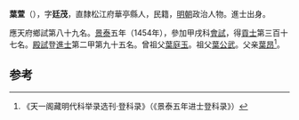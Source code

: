 '''葉萱'''（{{bd|1428年||1495年|}}），字'''廷茂'''，直隸松江府華亭縣人，民籍，[[明朝|明朝]]政治人物。進士出身。

應天府鄉試第八十九名。[[景泰|景泰]]五年（1454年），參加甲戌科[[會試|會試]]，得[[貢士|貢士]]第三百十七名。[[殿試|殿試]]登[[進士|進士]]第二甲第九十五名。曾祖父[[葉庭玉|葉庭玉]]。祖父[[葉公武|葉公武]]。父亲[[葉昂|葉昂]]<ref>《天一阁藏明代科举录选刊·登科录》（《景泰五年进士登科录》）</ref>。

==参考==
{{reflist}}
{{明朝人物小作品}}
{{景泰五年甲戌科殿試金榜}}